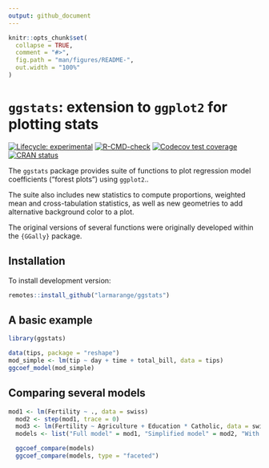 ```yaml
---
output: github_document
---
```


<!-- README.md is generated from README.Rmd. Please edit that file -->

```r
knitr::opts_chunk$set(
  collapse = TRUE,
  comment = "#>",
  fig.path = "man/figures/README-",
  out.width = "100%"
)
```

# `ggstats`: extension to `ggplot2` for plotting stats

<!-- badges: start -->
[![Lifecycle: experimental](https://img.shields.io/badge/lifecycle-experimental-orange.svg)](https://lifecycle.r-lib.org/articles/stages.html#experimental)
[![R-CMD-check](https://github.com/larmarange/ggstats/actions/workflows/R-CMD-check.yaml/badge.svg)](https://github.com/larmarange/ggstats/actions/workflows/R-CMD-check.yaml)
[![Codecov test coverage](https://codecov.io/gh/larmarange/ggstats/branch/main/graph/badge.svg)](https://app.codecov.io/gh/larmarange/ggstats?branch=main)
[![CRAN status](https://www.r-pkg.org/badges/version/ggstats)](https://CRAN.R-project.org/package=ggstats)
<!-- [![DOI](https://zenodo.org/badge/286680847.svg)](https://zenodo.org/badge/latestdoi/286680847) -->
<!-- badges: end -->

The `ggstats` package provides  suite of functions to plot regression model coefficients ("forest plots") using `ggplot2`..

The suite also includes new statistics to compute proportions, weighted mean and cross-tabulation statistics, as well as new geometries to add alternative background color to a plot.

The original versions of several functions were originally developed within the `{GGally}` package.

## Installation

<!-- To install stable version:

```r
install.packages("ggstats")
```

-->
To install development version:

```r
remotes::install_github("larmarange/ggstats")
```

## A basic example


```r
library(ggstats)

data(tips, package = "reshape")
mod_simple <- lm(tip ~ day + time + total_bill, data = tips)
ggcoef_model(mod_simple)
```

## Comparing several models

```r
mod1 <- lm(Fertility ~ ., data = swiss)
  mod2 <- step(mod1, trace = 0)
  mod3 <- lm(Fertility ~ Agriculture + Education * Catholic, data = swiss)
  models <- list("Full model" = mod1, "Simplified model" = mod2, "With interaction" = mod3)

  ggcoef_compare(models)
  ggcoef_compare(models, type = "faceted")
```
